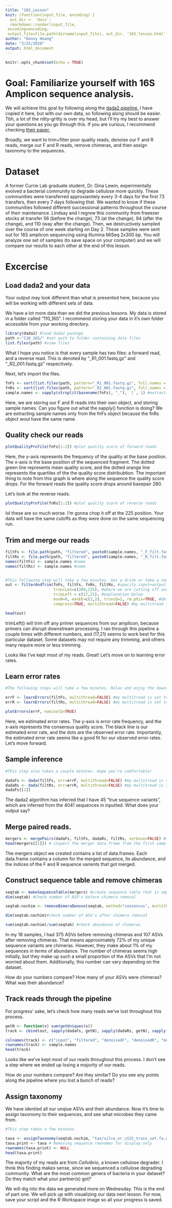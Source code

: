 ```yaml
---
title: "16S_Lesson"
knit: (function(input_file, encoding) {
  out_dir <- 'docs';
  rmarkdown::render(input_file,
 encoding=encoding,
 output_file=file.path(dirname(input_file), out_dir, '16S_lesson.html'))})
author: "Donny Hoang"
date: "3/25/2020"
output: html_document
---
```


```r
knitr::opts_chunk$set(echo = TRUE)
```

# Goal: Familiarize yourself with 16S Amplicon sequence analysis.

We will achieve this goal by following along the [dada2 pipeline.](https://benjjneb.github.io/dada2/tutorial.html) I have copied it here, but with our own data, so following along should be easier. Tbh, a lot of the nitty-gritty is over my head, but I'll try my best to answer your questions as you go through this. If you are curious, I recommend checking [their paper.](https://www.nature.com/articles/nmeth.3869#methods)

Broadly, we want to trim+filter poor quality reads, denoise our F and R reads, merge our F and R reads, remove chimeras, and then assign taxonomy to the sequences.

# Dataset

A former Currie Lab graduate student, Dr. Gina Lewin, experimentally evolved a bacterial community to degrade cellulose more quickly. These communities were transferred approxiamtely every 3-4 days for the first 73 transfers, then every 7 days following that. We wanted to know if these communities followed different successional patterns throughout the course of their maintenance. Lindsay and I regrew this community from freeezer stocks at transfer 56 (before the change), 73 (at the change), 94 (after the change), and 110 (way after the change). Then, we destructively sampled over the course of one week starting on Day 2. These samples were sent out for 16S amplicon sequencing using Illumina MiSeq 2x300 bp. You will analyze one set of samples (to save space on your computer) and we will compare our results to each other at the end of this lesson.

# Excercise
## Load dada2 and your data


Your output may look different than what is presented here, because you will be working with different sets of data.

We have a lot more data than we did the previous lessons. My data is stored in a folder called "110_16S". I recommend storing your data in it's own folder accessible from your working directory.
```r
library(dada2) #load dada2 package
path <-"110_16S/" #set path to folder containing data files
list.files(path) #view files
```

What I hope you notice is that every sample has two files: a forward read, and a reverse read. This is denoted by "_R1_001.fastq.gz" and "_R2_001.fastq.gz" respectively.

Next, let's import the files.

```r
fnFs <- sort(list.files(path, pattern="_R1_001.fastq.gz", full.names = TRUE)) #import forward reads
fnRs <- sort(list.files(path, pattern="_R2_001.fastq.gz", full.names = TRUE)) #import reverse reads
sample.names <- sapply(strsplit(basename(fnFs), "_"), `[`, 1) #extract sample names
```
Here, we are storing our F and R reads into their own object, and storing sample names. Can you figure out what the sapply() function is doing? We are extracting sample names only from the fnFs object because the fnRs object woul have the same name.

## Quality check our reads

```r
plotQualityProfile(fnFs[1:2]) #plot quality score of forward reads
```

Here, the y-axis represents the frequency of the quality at the base position. The x-axis is the base position of the sequenced fragment. The dotted green line represents mean quality score, and the dotted orange line represents the quartiles of the the quality score distribubtion. The important thing to note from this graph is where along the sequence the quality score drops. For the forward reads the quality score drops around basepair 280. 


Let's look at the reverse reads.
```r
plotQualityProfile(fnRs[1:2]) #plot quality score of reverse reads
```

lol these are so much worse. I'm gonna chop it off at the 225 position. Your data will have the same cutoffs as they were done on the same sequencing run.

## Trim and merge our reads
```r
filtFs <- file.path(path, "filtered", paste0(sample.names, "_F_filt.fastq.gz")) #create object holding filtered F reads.
filtRs <- file.path(path, "filtered", paste0(sample.names, "_R_filt.fastq.gz")) #create object holding filtered R reads
names(filtFs) <- sample.names #name
names(filtRs) <- sample.names #name


#This following step will take a few minutes. Get a drink or take a small break!
out <- filterAndTrim(fnFs, filtFs, fnRs, filtRs, #specify input+output
                     truncLen=c(280,225), #where we are cutting off our sequences
                     trimLeft = c(17,21), #explanation below
                     maxN=0, maxEE=c(2,2), truncQ=2, rm.phix=TRUE, #default parameters
                     compress=TRUE, multithread=FALSE) #my multitread is set to FALSE bc I run on Windows. Set yours to TRUE if you're on a MAC

head(out)
```

trimLeft() will trim off any primer sequences from our amplicon, because primers can disrupt downstream processing. I ran through this pipeline a couple times with different numbers, and (17,21) seems to work best for this particular dataset. Some datasets may not require any trimming, and others many require more or less trimming.


Looks like I've kept most of my reads. Great! Let's move on to learning error rates.

## Learn error rates
```r

#The following steps will take a few minutes. Relax and enjoy the downtime!

errF <- learnErrors(filtFs, multithread=FALSE) #my multitread is set to FALSE bc I run on Windows. Set yours to TRUE if you're on a MAC
errR <- learnErrors(filtRs, multithread=FALSE) #my multitread is set to FALSE bc I run on Windows. Set yours to TRUE if you're on a MAC

plotErrors(errF, nominalQ=TRUE)
```

Here, we estimated error rates. The y-axis is error rate frequency, and the x-axis represents the consensus quality score. The black line is our estimated error rate, and the dots are the observed error rate. Importantly, the estimated error rate seems like a good fit for our observed error rates. Let's move forward.

## Sample inference
```r
#This step also takes a couple minutes. Hope you're comfortable!

dadaFs <- dada(filtFs, err=errF, multithread=FALSE) #my multitread is set to FALSE bc I run on Windows. Set yours to TRUE if you're on a MAC
dadaRs <- dada(filtRs, err=errR, multithread=FALSE) #my multitread is set to FALSE bc I run on Windows. Set yours to TRUE if you're on a MAC
dadaFs[[1]]
```

The dada2 algorithm has inferred that I have 45 "true sequence variants", which are inferred from the 4041 sequences in inputted. What does your output say?

## Merge paired reads.
```r
mergers <- mergePairs(dadaFs, filtFs, dadaRs, filtRs, verbose=FALSE) #merge paired reads
head(mergers[[1]]) # inspect the merger data.frame from the first sample
```

The mergers object we created contains a list of data.frames. Each data.frame contains a column for the merged sequence, its abundance, and the indices of the F and R sequence varients that got merged.

## Construct sequence table and remove chimeras
```r
seqtab <- makeSequenceTable(mergers) #create sequence table that is imput for chimera removing function
dim(seqtab) #Check number of ASV's before chimera removal

seqtab.nochim <- removeBimeraDenovo(seqtab, method="consensus", multithread=FALSE, verbose=FALSE) #my multitread is set to FALSE bc I run on Windows. Set yours to TRUE if you're on a MAC

dim(seqtab.nochim)#check number of ASV's after chimera removal

sum(seqtab.nochim)/sum(seqtab) #check abundance of chimeras
```

In my 18 samples, I had 375 ASVs before removing chimeras and 107 ASVs after removing chimeras. That means approximately 72% of my unique sequence variants are chimeras. However, they make about 1% of my sequences in terms of abundance. The number of chimeras seems high initially, but they make up such a small proportion of the ASVs that I'm not worried about them. Additionally, this number can vary depending on the dataset.

How do your numbers compare? How many of your ASVs were chimeras? What was their abundance?

## Track reads through the pipeline

For progress' sake, let's check how many reads we've lost throughout this process.

```r
getN <- function(x) sum(getUniques(x))
track <- cbind(out, sapply(dadaFs, getN), sapply(dadaRs, getN), sapply(mergers, getN), rowSums(seqtab.nochim))

colnames(track) <- c("input", "filtered", "denoisedF", "denoisedR", "merged", "nonchim")
rownames(track) <- sample.names
head(track)
```

Looks like we've kept most of our reads throughout this process. I don't see a step where we ended up losing a majority of our reads.

How do your numbers compare? Are they similar? Do you see any points along the pipeline where you lost a bunch of reads?

## Assign taxonomy

We have identied all our unqiue ASVs and their abundance. Now it's time to assign taxonomy to their sequences, and see what microbes they came from.

```r
#This step takes a few minutes.

taxa <- assignTaxonomy(seqtab.nochim, "tax/silva_nr_v132_train_set.fa.gz", multithread=FALSE) #my multitread is set to FALSE bc I run on Windows. Set yours to TRUE if you're on a MAC
taxa.print <- taxa # Removing sequence rownames for display only
rownames(taxa.print) <- NULL
head(taxa.print)
```

The majority of my reads are from *Cellvibrio*, a known cellulose degrader. I think this finding makes sense, since we sequenced a cellulose degrading community. What are the most common genera of bacteria in your dataset? Do they match what your partner(s) got?



We will dig into the data we generated more on Wednesday. This is the end of part one. We will pick up with visualizing our data next lesson. For now, save your script and the R Workspace image so all your progress is saved.

```r

```

```r

```

```r

```

```r

```

```r

```

```r

```

```r

```

```r

```

